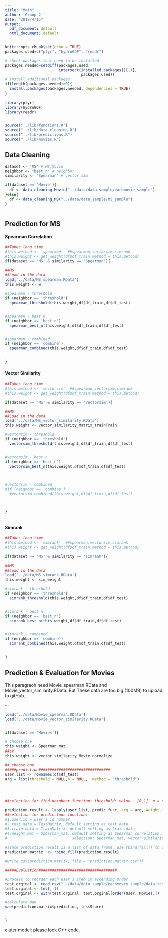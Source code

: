 ```yaml
---
title: "Main"
author: 'Group 2 '
date: "2018/4/15"
output:
  pdf_document: default
  html_document: default
---
```


```r
knitr::opts_chunk$set(echo = TRUE)
packages.used=c("plyr", "hydroGOF", "readr")

# check packages that need to be installed.
packages.needed=setdiff(packages.used, 
                        intersect(installed.packages()[,1], 
                                  packages.used))
# install additional packages
if(length(packages.needed)>0){
  install.packages(packages.needed, dependencies = TRUE)
}

library(plyr)
library(hydroGOF)
library(readr)


source("../lib/functions.R")
source("../lib/data_cleaning.R")
source("../lib/predictions.R")
source("../lib/movies.R")


```

## Data Cleaning



```r
dataset <- 'MS' # MS,Movie
neighbor <- "best_n" # neighbor
similarity <- 'Spearman' # vector sim

if(dataset == 'Movie'){
  df <- data_cleaning_Movie("../data/data_sample/eachmovie_sample")
}else{
  df <- data_cleaning_MS("../data/data_sample/MS_sample")
}



```

## Prediction for MS

#### Spearman Correlation
```r
##Takes long time
#this.method <- 'spearman'  ##spearman,vectorsim,simrank
#this.weight <- get_weight(df$df_train,method = this.method)
if(dataset == 'MS' & similarity == 'Spearman'){

##MS
##Load in the data
load('../data/MS_spearman.RData')
this.weight <- w

#spearman - threshold
if (neighbor == 'threshold')
  spearman_threshold(this.weight,df$df_train,df$df_test)


#spearman - best n
if (neighbor == 'best_n')
  spearman_best_n(this.weight,df$df_train,df$df_test)


#spearman - combined
if (neighbor == 'combine')
  spearman_combined(this.weight,df$df_train,df$df_test)


}

```

#### Vector Similarity
```r
##Takes long time
#this.method <- 'vectorsim'  ##spearman,vectorsim,simrank
#this.weight <- get_weight(df$df_train,method = this.method)

if(dataset == 'MS' & similarity == 'Vectorsim'){

##MS
##Load in the data
load('../data/MS_vector_similarity.RData')
this.weight <- vector_similarity_Matrix_trainTrain

#vectorsim - threshold
if (neighbor == 'threshold')
  vectorsim_threshold(this.weight,df$df_train,df$df_test)


#vectorsim - best n
if (neighbor == 'best_n')
  vectorsim_best_n(this.weight,df$df_train,df$df_test)



#vectorsim - combined
#if (neighbor == 'combine')
  #vectorsim_combined(this.weight,df$df_train,df$df_test)



}



```

#### Simrank

```r
##Takes long time
#this.method <- 'simrank'  ##spearman,vectorsim,simrank
#this.weight <- get_weight(df$df_train,method = this.method)

if(dataset == 'MS' & similarity == 'simrank'){

##MS
##Load in the data
load('../data/MS_simrank.RData')
this.weight <- sim_weight

#simrank - threshold
if (neighbor == 'threshold')
  simrank_threshold(this.weight,df$df_train,df$df_test)


#simrank - best n
if (neighbor == 'best_n')
  simrank_best_n(this.weight,df$df_train,df$df_test)


#simrank - combined
if (neighbor == 'combine')
  simrank_combined(this.weight,df$df_train,df$df_test)


}

```

## Prediction & Evaluation for Movies

This paragraoh need Movie_spearman.RData and Movie_vector_similarity.RData. But These data are too big (100MB) to upload to gitHub.

···
```r
load('../data/Movie_spearman.RData')
load('../data/Movie_vector_similarity.RData')


if(dataset == 'Movies'){

# choose one
this.weight <- Spearman_mat
##or
this.weight <- vector_similarity_Movie_normalize

## choose one
#####prediction################################
user.list <- rownames(df$df_test)
arg = list(threshold = NULL,n = NULL,  method = "threshold")  




##selection for find.neighbor function: threshold: value ~ [0,1], n = number,  method： threshold, best.n, combine

prediction.result <- lapply(user.list, predic.func, arg = arg, Weight.mat =this.weight)
##selection for predic.func function: 
#1.user.id = user's id number
#2.test.data = TestMatrix, default setting as test.data
#3.train.data = TrainMatrix, default setting as train.data  
#4.Weight.mat = Spearman_mat, default setting as Spearman correlation,
#                             selection: Spearman_mat, vector_similarity_Movies_norm

#since prediction.result is a list of data.frame, use rbind.fill() to combine all the data.frame in the list as one data frame
prediction.matrix  <- rbind.fill(prediction.result)

#write.csv(prediction.matrix, file = "prediction.matrix.csv"))

#####Evaluation###################################

#process to reorder each user's item in ascending order
test.orginal <- read.csv("../data/data_sample/eachmovie_sample/data_test.csv")
test.orginal <- tes[,-1]
test.orginal <- with(test.orginal, test.orginal[order(User, Movie),])

#calculate mae
mae(prediction.matrix$prediction, tes$Score)


}


```

cluter model: please look C++ code.
